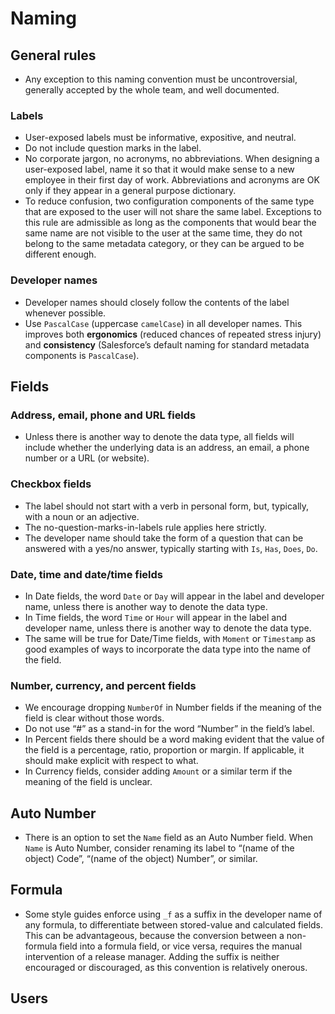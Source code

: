 # Naming

## General rules

- Any exception to this naming convention must be uncontroversial, generally accepted by the whole team, and well documented.

### Labels

- User-exposed labels must be informative, expositive, and neutral.
- Do not include question marks in the label.
- No corporate jargon, no acronyms, no abbreviations. When designing a user-exposed label, name it so that it would make sense to a new employee in their first day of work. Abbreviations and acronyms are OK only if they appear in a general purpose dictionary.
- To reduce confusion, two configuration components of the same type that are exposed to the user will not share the same label. Exceptions to this rule are admissible as long as the components that would bear the same name are not visible to the user at the same time, they do not belong to the same metadata category, or they can be argued to be different enough.

### Developer names

- Developer names should closely follow the contents of the label whenever possible.
- Use `PascalCase` (uppercase `camelCase`) in all developer names. This improves both **ergonomics** (reduced chances of repeated stress injury) and **consistency** (Salesforce's default naming for standard metadata components is `PascalCase`).

## Fields

### Address, email, phone and URL fields

- Unless there is another way to denote the data type, all fields will include whether the underlying data is an address, an email, a phone number or a URL (or website).

### Checkbox fields

- The label should not start with a verb in personal form, but, typically, with a noun or an adjective.
- The no-question-marks-in-labels rule applies here strictly.
- The developer name should take the form of a question that can be answered with a yes/no answer, typically starting with `Is`, `Has`, `Does`, `Do`.

### Date, time and date/time fields

- In Date fields, the word `Date` or `Day` will appear in the label and developer name, unless there is another way to denote the data type.
- In Time fields, the word `Time` or `Hour` will appear in the label and developer name, unless there is another way to denote the data type.
- The same will be true for Date/Time fields, with `Moment` or `Timestamp` as good examples of ways to incorporate the data type into the name of the field.

### Number, currency, and percent fields

- We encourage dropping `NumberOf` in Number fields if the meaning of the field is clear without those words.
- Do not use "#" as a stand-in for the word "Number" in the field's label.
- In Percent fields there should be a word making evident that the value of the field is a percentage, ratio, proportion or margin. If applicable, it should make explicit with respect to what.
- In Currency fields, consider adding `Amount` or a similar term if the meaning of the field is unclear.

## Auto Number

- There is an option to set the `Name` field as an Auto Number field. When `Name` is Auto Number, consider renaming its label to "(name of the object) Code", "(name of the object) Number", or similar.

## Formula

- Some style guides enforce using `_f` as a suffix in the developer name of any formula, to differentiate between stored-value and calculated fields. This can be advantageous, because the conversion between a non-formula field into a formula field, or vice versa, requires the manual intervention of a release manager. Adding the suffix is neither encouraged or discouraged, as this convention is relatively onerous.

## Users